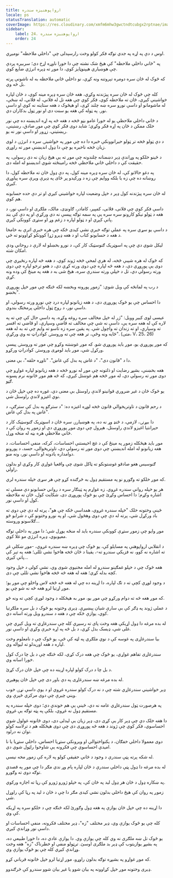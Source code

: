 ```yaml
---
title: ارواپوهنیزه سندره
locale: ps
statusTranslation: automatic
coverImage: https://res.cloudinary.com/xmfm6mhw3gwctndtcubgx2rptnae/image/upload/v1740468922/small_cover_tratado_de_psicologia_revolucionaria_a4c0dca4e0.webp
sidebar:
    label: 24. ارواپوهنیزه سندره
    order: 24
---
```

اوس د دې په اړه په جدي توګه فکر کولو وخت رارسېدلی چې "داخلي ملاحظه" نومیږي.

په "ځاني داخلي ملاحظه" کې هیڅ شک نشته چې دا خورا ناوړه اړخ دی؛ سربیره پردې چې هوښیاري هیپنوټایز کوي، دا موږ ته ډېره انرژي ضایع کوي.

که څوک له ځان سره دومره تېروتنه ونه کړي، نو داخلي ځاني ملاحظه به له ناشونې پرته بل څه وي.

کله چې څوک له ځان سره پیژندنه وکړي، هغه ځان سره ډېره مینه کوي، د ځان لپاره خواشیني کیږي، ځان ته ملاحظه کوي، فکر کوي چې هغه تل له فلاني، له فلاني، له ښځې، له ماشومانو او داسې نورو سره ښه چلند کړی، او هیڅوک د هغه ستاینه نه کوي او داسې نور. په ټوله کې هغه یو سنت دی او نور ټول بدکاران دي.

د ځاني داخلي ملاحظې یو له خورا عامو بڼو څخه د هغه څه په اړه اندیښنه ده چې نور خلک ممکن د ځان په اړه فکر وکړي؛ شاید دوی فکر کوي چې موږ صادق، رښتیني، ریښتیني، زړور او داسې نور نه یو.

د دې ټولو څخه تر ټولو حیرانوونکې خبره دا ده چې موږ په خواشینۍ سره د انرژۍ د لوی زیان څخه ناخبره یو چې دا ډول اندیښنې موږ ته راوړي.

د ځینو خلکو په وړاندې ډېر دښمنانه چلندونه چې موږ ته یې هیڅ زیان نه دی رسولی، په حقیقت کې د داخلي ځاني ملاحظې څخه رامینځته شوي اندیښنو له امله دی.

په دغو حالاتو کې، له ځان سره ډېره مینه کول، په دې ډول ځان ته ملاحظه کول، دا روښانه ده چې زه یا بلکه ووایم چې زه د ورکېدو پر ځای په ډېرې وېرې سره پیاوړي کیږي.

له ځان سره پیژندنه کول ډېر د خپل وضعیت لپاره خواشیني کیږي او تر دې حده حسابونه هم کوي.

داسې فکر کوي چې فلانی، فلانی، کمپیر، کامادر، ګاونډی، مالک، ملګری او داسې نور، د هغه د ټولو نیکو کارونو سره سره یې په سمه توګه پیسې نه دي ورکړې او په دې کې بند پاتې کېږي او د ټولو لپاره د زغم وړ او ستړی کوونکی کیږي.

د داسې یو سړي سره په عملي توګه خبرې نشي کیدی ځکه چې هره خبرې اترې به خامخا د هغه د حسابونو کتاب او د هغه ډېرو ژړا کوونکو کړاوونو ته ځي.

لیکل شوي دي چې په اسوټریک ګنوسټیک کار کې، د نورو بخښلو له لارې د روحاني ودې امکان شته.

که څوک له هره شېبې څخه، له هرې لمحې څخه ژوند کوي، د هغه څه لپاره رنځیږي چې دوی یې پوروړي دي، د هغه څه لپاره چې دوی ورته کړي دي، د هغو ترخو لپاره چې دوی ورته رسولي دي، تل د خپلې ورته سندرې سره، هیڅ شی به د هغه په ​​مینځ کې وده ونه کړي.

د رب په لمانځه کې ویل شوي: "زموږ پورونه وبخښه لکه څنګه چې موږ خپل پوروړي بخښو".

دا احساس چې یو څوک پوروړی دی، د هغه زیانونو لپاره درد چې نورو ورته رسولي، او داسې نور، د روح ټول داخلي پرمختګ بندوي.

عیسی لوی کبیر وویل: "ژر له خپل مخالف سره روغه وکړه، په داسې حال کې چې ته په لاره کې له هغه سره یې، داسې نه شي چې مخالف ته قاضي وسپاري، او قاضي ته افسر ته وسپاري، او ته زندان ته واچول شې. په یقین سره زه تاسو ته وایم چې ته به له هغه ځایه ونه وځې، تر هغه چې ته وروستۍ کوادراټ نه وي ورکړې". (متی، V، 25، 26)

که موږ پوروړي یو، موږ باید پوروړي شو. که موږ غوښتنه وکړو چې موږ ته وروستۍ پیسې ورکړل شي، موږ باید لومړی وروستۍ کوادراټ ورکړو.

دا د "قانون دی"، "د غاښ په بدل کې غاښ". "ناوړه حلقه"، بې معنی.

هغه بخښنې، بشپړ رضایت او ذلتونه چې موږ له نورو څخه د هغه زیانونو لپاره غواړو چې دوی موږ ته رسولي دي، له موږ څخه هم غوښتل کیږي، که څه هم موږ ځانونه نرم پسونه ګڼو.

یو څوک ځان د غیر ضروري قوانینو لاندې راوستل بې معنی دي، غوره ده چې خپل ځان د نوي اغیزو لاندې راوستل شي.

د رحم قانون د تاوتریخوالي قانون څخه لوړه اغیزه ده: "د سترګو په بدل کې سترګې، د غاښ په بدل کې غاښ".

دا بیړنۍ، لازمي، د ځنډ وړ نه ده، په هوښیارۍ سره ځان د اسوټریک ګنوسټیک کار د حیرانتیا اغیزو لاندې راوستل، هېرول چې دوی موږ پوروړي دي او زموږ په روان کې د ځاني ملاحظې هره بڼه له منځه وړل.

موږ باید هیڅکله زموږ په مینځ کې د غچ اخیستنې احساسات، کرکه، منفي احساسات، د هغه زیانونو له امله اندیښنې چې دوی موږ ته رسولي دي، تاوتریخوالی، حسد، د پورونو دوامداره یادونه او داسې نور، ونه منو.

ګنوسیس هغو صادقو غوښتونکو ته ټاکل شوی چې واقعیا غواړي کار وکړي او بدلون راولي.

که موږ خلکو ته وګورو نو په مستقیم ډول به څرګنده کړو چې هر سړی خپله سندره لري.

هر یو خپله رواني سندره غږوي. زه غواړم په ټینګار سره د رواني حسابونو دې مسلې ته اشاره وکړم؛ دا احساس وکړئ چې یو څوک پوروړی دی، شکایت کول، ځان ته ملاحظه کول او داسې نور.

ځینې وختونه خلک "خپله سندره غږوي، همداسې ځکه چې هو"، پرته له دې چې دوی ته باد ورکړل شي، پرته له دې چې دوی وهڅول شي، او په نورو وختونو کې د شرابو څو ګلاسونو وروسته...

موږ وایو چې زموږ ستړې کوونکې سندره باید له منځه یوړل شي؛ دا موږ په داخلي توګه معیوبوي، ډېره انرژي مو غلا کوي.

د انقلابي ارواپوهنې په مسایلو کې، یو څوک چې ډېره ښه سندره غږوي، -موږ ښکلې غږ ته اشاره نه کوو، نه فزیکي سندرو ته-، یقینا د ځان څخه هاخوا نشي تللی؛ هغه په ​​تېر کې پاتې کیږي...

هغه څوک چې د خپلو غمګینو سندرو له امله مخنیوی شوی وي، نشي کولی د خپل وجود کچه بدله کړي؛ هغه له هغه څه څخه هاخوا نشي تللی چې دی.

د وجود لوړې کچې ته د تګ لپاره، دا اړینه ده چې له هغه څه څخه لاس واخلو چې موږ یو؛ موږ اړتیا لرو هغه څه نه شو چې یو.

که موږ هغه څه ته دوام ورکړو چې موږ یو، موږ به هیڅکله د وجود لوړې کچې ته ونه ځو.

د عملي ژوند په ډګر کې بې سارې شیان پیښیږي. ډیری وختونه یو څوک د بل سره ملګرتیا کوي، یوازې ځکه چې د هغه د سندرو ویل ورته اسانه دي.

له بده مرغه دا ډول اړیکې هغه وخت پای ته رسیږي کله چې سندرغاړي ته ویل کیږي چې غلی شي، ډیسک بدل کړي، د بل څه په اړه خبرې وکړي او داسې نور.

بیا سندرغاړی په غوسه کې د نوي ملګري په لټه کې ځي، یو څوک چې د نامعلوم وخت لپاره د هغه اوریدلو ته لیواله وي.

سندرغاړی تفاهم غواړي، یو څوک چې هغه درک کړي، لکه څنګه چې د بل چا درک کول خورا اسانه وي.

د بل چا د درک کولو لپاره اړینه ده چې خپل ځان درک کړئ.

له بده مرغه ښه سندرغاړی په دې باور دی چې خپل ځان پوهیږي.

ډېر خواشیني سندرغاړي شته چې د نه درک کولو سندره غږوي او د یوې داسې نړۍ خوب ویني چیرې چې دوی مرکزي څېرې وي.

په هرصورت ټول سندرغاړي عامه نه دي، ځینې یې هم خوندي دي؛ دوی خپله سندره په مستقیم ډول نه غږوي، بلکې په پټه توګه یې غږوي.

دا هغه خلک دي چې ډېر کار یې کړی دی، ډېر زیان یې لیدلی دی، دوی ځانونه غولول شوي احساسوي، فکر کوي چې ژوند د هغه څه پوروړی دی چې دوی هیڅکله هم د ترلاسه کولو توان نه درلود.

دوی معمولا داخلي خفګان، د یکنواختوالي او ویرونکي ستړیا احساس، داخلي ستړیا یا نا امیدي احساسوي چې فکرونه یې شاوخوا راټول شوي دي.

له شکه پرته پټې سندرې د وجود د ځاني حقیقي کولو په لاره کې زموږ مخه نیسي.

له بده مرغه دا ډول پټې داخلي سندرې د ځان لپاره پام وړ ندي مګر دا چې موږ په قصدي توګه دوی ته وګورو.

په ښکاره ډول د ځان هر ډول لید په ځان کې، په خپلو ژورو ژورو کې رڼا ته اجازه ورکوي.

زموږ په روان کې هیڅ داخلي بدلون نشي کیدی مګر دا چې د ځان د لید په رڼا کې راوړل شي.

دا اړینه ده چې خپل ځان یوازې په هغه ډول وګورئ لکه څنګه چې د خلکو سره په اړیکه کې وي.

کله چې یو څوک یوازې وي، ډېر مختلف "زه"، ډېر مختلف فکرونه، منفي احساسات او داسې نور وړاندې کیږي.

یو څوک تل ښه ملګری نه وي کله چې یوازې وي. دا یوازې عادي ده، دا خورا طبیعي ده، په بشپړ یوازیتوب کې ډېر بد ملګری اوسئ. ترټولو منفي او خطرناک "زه" هغه وخت وړاندې کیږي کله چې یو څوک یوازې وي.

که موږ غواړو په بشپړه توګه بدلون راوړو، موږ اړتیا لرو خپل ځانونه قرباني کړو.

ډیری وختونه موږ خپل کړاوونه په بیان شوو یا غیر بیان شوو سندرو کې څرګندوو.


